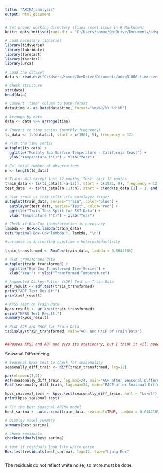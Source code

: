 ```yaml
---
title: "ARIMA_analysis"
output: html_document
---
```


```r
# Set proper working directory (fixes reset issue in R Markdown)
knitr::opts_knit$set(root.dir = "C:/Users/samue/OneDrive/Documents/adsp31006-time-series-analysis")

# Load necessary libraries
library(tidyverse)
library(lubridate)
library(forecast)
library(tseries)
library(urca)
```


```r
# Load the dataset
data <- read.csv("C:/Users/samue/OneDrive/Documents/adsp31006-time-series-analysis/data/avg_sst_california.csv")

# Check structure
str(data)
head(data)

# Convert 'time' column to Date format
data$time <- as.Date(data$time, format="%m/%d/%Y %H:%M")

# Arrange by date
data <- data %>% arrange(time)

# Convert to time series (monthly frequency)
ts_data <- ts(data$sst, start = c(1981, 9), frequency = 12)

# Plot the time series
autoplot(ts_data) + 
  ggtitle("Monthly Sea Surface Temperature - California Coast") +
  ylab("Temperature (°C)") + xlab("Year")

# Get total number of observations
n <- length(ts_data)

# Train: All except last 12 months, Test: Last 12 months
train_data <- ts(ts_data[1:(n-12)], start = c(1981, 9), frequency = 12)
test_data  <- ts(ts_data[(n-11):n], start = c(end(ts_data)[1] - 1, end(ts_data)[2] + 1), frequency = 12)

# Plot Train vs Test split (Fix autolayer issue)
autoplot(train_data, series="Train", color="blue") +
  autolayer(test_data, series="Test", color="red") +
  ggtitle("Train-Test Split for SST Data") +
  ylab("Temperature (°C)") + xlab("Year")
```

```r
# Check if Box-Cox transformation is necessary
lambda <- BoxCox.lambda(train_data)
cat("Optimal Box-Cox lambda:", lambda, "\n")

#variance is increasing overtime = heteroskedasticity

train_transformed <- BoxCox(train_data, lambda = 0.0844185)

# Plot transformed data
autoplot(train_transformed) +
  ggtitle("Box-Cox Transformed Time Series") +
  xlab("Year") + ylab("Transformed Temperature")
```

```r

# Augmented Dickey-Fuller (ADF) Test on Train Data
adf_result <- adf.test(train_transformed)
print("ADF Test Result:")
print(adf_result)

# KPSS Test on Train Data
kpss_result <- ur.kpss(train_transformed)
print("KPSS Test Result:")
summary(kpss_result)

# Plot ACF and PACF for Train Data
tsdisplay(train_transformed, main="ACF and PACF of Train Data")


##Passes KPSS and ADF and says its stationary, but I think it will need seasonal differencing, which is obvious based on the seasonality in the ACF

```
Seasonal Differencing
```r
# Seasonal KPSS test to check for seasonality
seasonally_diff_train <- diff(train_transformed, lag=12)

par(mfrow=c(1,2))
Acf(seasonally_diff_train, lag.max=24, main="ACF after Seasonal Differencing")
Pacf(seasonally_diff_train, lag.max=24, main="PACF after Seasonal Differencing")

kpss_seasonal_test <- kpss.test(seasonally_diff_train, null = "Level")
print(kpss_seasonal_test)

```

```r
# Fit the best Seasonal ARIMA model
best_sarima <- auto.arima(train_data, seasonal=TRUE, lambda = 0.0844185, approximation = FALSE, stepwise = FALSE)

# Display model summary
summary(best_sarima)

# Check residuals
checkresiduals(best_sarima)

```

```r
# test if residuals look like white noise
Box.test(residuals(best_sarima), lag=12, type="Ljung-Box")



```
The residuals do not reflect white noise, so more must be done.